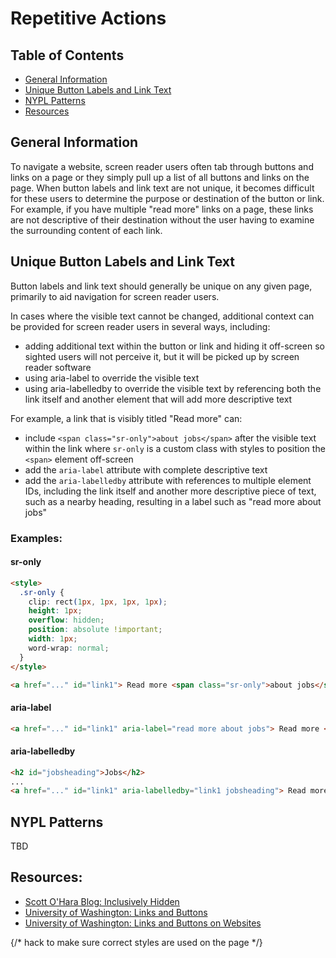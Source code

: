

<Meta title="Repetitive Actions" />

# Repetitive Actions

## Table of Contents

- [General Information](#general-information)
- [Unique Button Labels and Link Text](#unique-button-labels-and-link-text)
- [NYPL Patterns](#nypl-patterns)
- [Resources](#resources)

## General Information

To navigate a website, screen reader users often tab through buttons and links
on a page or they simply pull up a list of all buttons and links on the page.
When button labels and link text are not unique, it becomes difficult for these
users to determine the purpose or destination of the button or link. For
example, if you have multiple "read more" links on a page, these links are not
descriptive of their destination without the user having to examine the
surrounding content of each link.

## Unique Button Labels and Link Text

Button labels and link text should generally be unique on any given page,
primarily to aid navigation for screen reader users.

In cases where the visible text cannot be changed, additional context can be
provided for screen reader users in several ways, including:

- adding additional text within the button or link and hiding it off-screen
  so sighted users will not perceive it, but it will be picked up by screen
  reader software
- using aria-label to override the visible text
- using aria-labelledby to override the visible text by referencing both the
  link itself and another element that will add more descriptive text

For example, a link that is visibly titled "Read more" can:

- include `<span class="sr-only">about jobs</span>` after the visible text
  within the link where `sr-only` is a custom class with styles to position the
  `<span>` element off-screen
- add the `aria-label` attribute with complete descriptive text
- add the `aria-labelledby` attribute with references to multiple element IDs,
  including the link itself and another more descriptive piece of text, such as
  a nearby heading, resulting in a label such as "read more about jobs"

### Examples:

#### sr-only

```html
<style>
  .sr-only {
    clip: rect(1px, 1px, 1px, 1px);
    height: 1px;
    overflow: hidden;
    position: absolute !important;
    width: 1px;
    word-wrap: normal;
  }
</style>

<a href="..." id="link1"> Read more <span class="sr-only">about jobs</span> </a>
```

#### aria-label

```html
<a href="..." id="link1" aria-label="read more about jobs"> Read more </a>
```

#### aria-labelledby

```html
<h2 id="jobsheading">Jobs</h2>
...
<a href="..." id="link1" aria-labelledby="link1 jobsheading"> Read more </a>
```

## NYPL Patterns

TBD

## Resources:

- [Scott O'Hara Blog: Inclusively Hidden](https://www.scottohara.me/blog/2017/04/14/inclusively-hidden.html)
- [University of Washington: Links and Buttons](https://www.washington.edu/accessibility/checklist/links-buttons/)
- [University of Washington: Links and Buttons on Websites](https://www.washington.edu/accessibility/websites/links-buttons/)

{/* hack to make sure correct styles are used on the page */}

<DSProvider />
